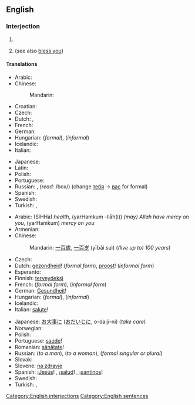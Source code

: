 ==English==

===Interjection===
{{en-intj|pos=[[God]] [[bless]] [[you]]!}}

# {{non-gloss definition|Short for '''May God [[bless you]]'''; said as a short prayer for the recipient.}}
# {{non-gloss definition|Said to somebody who has [[sneeze]]d, as a rhetorical response.}} (see also [[bless you]])

====Translations====
{{trans-top|said as a short prayer for the recipient}}
* Arabic: {{t|ar|حياك الله|tr=Hayyaak allaah}}
* Chinese:
*: Mandarin: {{t|cmn|上帝保佑你|tr=Shàngdì bàoyòu nǐ|sc=Hani}}
* Croatian: {{t|hr|Bog te blagoslovio}}
* Czech: {{t|cs|Bůh ti žehnej}}
* Dutch: {{t|nl|God zegene u}},  {{t|nl|God zegene jou}}
* French: {{t|fr|Que Dieu te bénisse}}
* German: {{t|de|Gott segne dich}}
* Hungarian: {{t|hu|áldja meg az Isten}} (''formal''), {{t|hu|áldjon meg az Isten}} (''informal'')
* Icelandic: {{t|is|Guð blessi þig}}
* Italian: {{t|it|Dio ti benedica}}
{{trans-mid}}
* Japanese: {{t|ja|神様の祝福|tr=かみさまのしゅくふく, kamisama-no shukufuku}}
* Latin: {{t|la|Deus te benedicat}}
* Polish: {{t|pl|Niech cię Bóg błogosławi}}
* Portuguese: {{t|pt|Deus te abençoe}}
* Russian: {{t|ru|Да благословит тебя Господь|tr=Da blagoslovít tebjá Gospód'}}, {{t|ru|Да благословит тебя Бог|tr=Da blagoslovít tebjá Bog}} (''read:'' /box/) (change [[ты|тебя]] -> [[вы|вас]] for formal)
* Spanish: {{t|es|Dios te bendiga}}
* Swedish: {{tø|se|Gud välsigne dig|xs=Northern Sami}}
* Turkish: {{t|tr|Allah senden razı olsun}}, {{t|tr|Tanrı seni kutsasın}}
{{trans-bottom}}

{{trans-top|said to somebody who has sneezed}}
* Arabic: {{Arab|[[صحة]]}} (SíHHa) ''health'', {{Arab|[[يرحمكم الله]]}} (yarHamkum -llāh(i)) ''(may) Allah have mercy on you'', {{Arab|[[يرحمكم]]}} (yarHamkum) ''mercy on you''
* Armenian: {{t-|hy|առողջություն}}
* Chinese:
*: Mandarin: [[一百歲]], [[一百岁]] (yībǎi suì) (''(live up to) 100 years'')
* Czech: {{t-|cs|na zdraví}}
* Dutch: [[gezondheid]]! (''formal form''), [[proost]]! (''informal form'')
* Esperanto: {{t-|eo|sanon|xs=Esperanto}}
* Finnish: [[terveydeksi]]
* French: {{t+|fr|à vos souhaits}} (''formal form''), {{t+|fr|à tes souhaits}} (''informal form'')
* German: [[Gesundheit]]!
* Hungarian: {{t+|hu|egészségére}} (''formal''), {{t+|hu|egészségedre}} (''informal'')
* Icelandic: {{t-|is|Guð blessi þig}}
* Italian: [[salute#Italian|salute]]!
{{trans-mid}}
* Japanese: [[お大事に]] ([[おだいじに]], o-daiji-ni) (''take care'')
* Norwegian: {{t-|no|prosit}}
* Polish: {{t+|pl|na zdrowie}}
* Portuguese: [[saúde]]!
* Romanian: [[sănătate]]!
* Russian: {{t-|ru|будь здоров|tr=bud' zdoróv}} (''to a man''), {{t-|ru|будь здорова|tr=bud' zdoróva}} (''to a woman''), {{t-|ru|будьте здоровы|tr=bud'te zdoróvy}} (''formal singular or plural'')
* Slovak: {{t-|sk|na zdravie}}
* Slovene: [[na zdravje]]
* Spanish: ¡[[Jesús]]! {{italbrac|Spain}}, ¡[[salud]]! {{italbrac|Latin America}}, ¡[[santinos]]! {{italbrac|Northern Spain|specifically Asturias}}
* Swedish: {{t+|sv|prosit}}
* Turkish: {{qualifier|informal, singular}} {{t-|tr|çok yaşa}},  {{qualifier|formal, plural}} {{t-|tr|çok yaşayın}}
{{trans-bottom}}

[[Category:English interjections]]
[[Category:English sentences]]